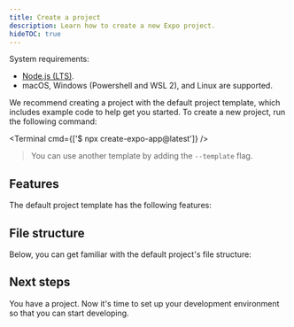 ```yaml
---
title: Create a project
description: Learn how to create a new Expo project.
hideTOC: true
---
```



System requirements:

- [Node.js (LTS)](https://nodejs.org/en/).
- macOS, Windows (Powershell and WSL 2), and Linux are supported.

We recommend creating a project with the default project template, which includes example code to help get you started. To create a new project, run the following command:

<Terminal cmd={['$ npx create-expo-app@latest']} />

> You can use another template by adding the `--template` flag.

## Features

The default project template has the following features:

<TemplateFeatures />

## File structure

Below, you can get familiar with the default project's file structure:

<ProjectStructure />

## Next steps

You have a project. Now it's time to set up your development environment so that you can start developing.
